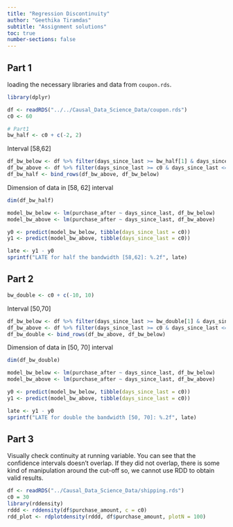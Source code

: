 ```yaml
---
title: "Regression Discontinuity"
author: "Geethika Tiramdas"
subtitle: "Assignment solutions"
toc: true
number-sections: false
---
```


## Part 1

loading the necessary libraries and data from `coupon.rds`.

```r
library(dplyr)

df <- readRDS("../../Causal_Data_Science_Data/coupon.rds")
c0 <- 60

# Part1
bw_half <- c0 + c(-2, 2)
```

Interval [58,62]

```r
df_bw_below <- df %>% filter(days_since_last >= bw_half[1] & days_since_last < c0)
df_bw_above <- df %>% filter(days_since_last >= c0 & days_since_last <= bw_half[2])
df_bw_half <- bind_rows(df_bw_above, df_bw_below)
```

Dimension of data in [58, 62] interval

```r
dim(df_bw_half)

model_bw_below <- lm(purchase_after ~ days_since_last, df_bw_below)
model_bw_above <- lm(purchase_after ~ days_since_last, df_bw_above)

y0 <- predict(model_bw_below, tibble(days_since_last = c0))
y1 <- predict(model_bw_above, tibble(days_since_last = c0))

late <- y1 - y0
sprintf("LATE for half the bandwidth [58,62]: %.2f", late)
```

## Part 2

```r
bw_double <- c0 + c(-10, 10)
```

Interval [50,70]

```r
df_bw_below <- df %>% filter(days_since_last >= bw_double[1] & days_since_last < c0)
df_bw_above <- df %>% filter(days_since_last >= c0 & days_since_last <= bw_double[2])
df_bw_double <- bind_rows(df_bw_above, df_bw_below)
```

Dimension of data in [50, 70] interval

```r
dim(df_bw_double)

model_bw_below <- lm(purchase_after ~ days_since_last, df_bw_below)
model_bw_above <- lm(purchase_after ~ days_since_last, df_bw_above)

y0 <- predict(model_bw_below, tibble(days_since_last = c0))
y1 <- predict(model_bw_above, tibble(days_since_last = c0))

late <- y1 - y0
sprintf("LATE for double the bandwidth [50, 70]: %.2f", late)
```

## Part 3

Visually check continuity at running variable. You can see that the confidence intervals doesn't overlap. If they did not overlap, there is some kind of manipulation around the cut-off so, we cannot use RDD to obtain valid results.

```r
df <- readRDS("../Causal_Data_Science_Data/shipping.rds")
c0 = 30
library(rddensity)
rddd <- rddensity(df$purchase_amount, c = c0)
rdd_plot <- rdplotdensity(rddd, df$purchase_amount, plotN = 100)
```
